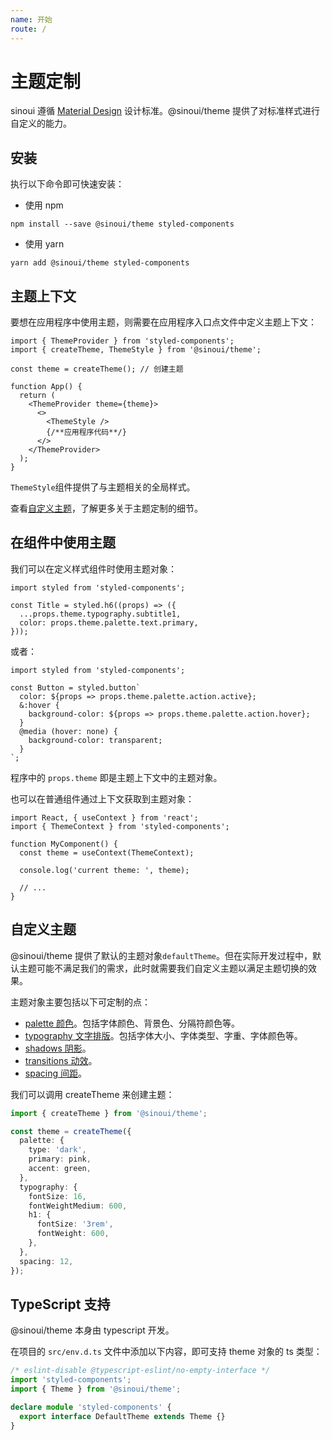 ```yaml
---
name: 开始
route: /
---
```


# 主题定制

sinoui 遵循 [Material Design](https://material.io/) 设计标准。@sinoui/theme 提供了对标准样式进行自定义的能力。

## 安装

执行以下命令即可快速安装：

- 使用 npm

```shell
npm install --save @sinoui/theme styled-components
```

- 使用 yarn

```shell
yarn add @sinoui/theme styled-components
```

## 主题上下文

要想在应用程序中使用主题，则需要在应用程序入口点文件中定义主题上下文：

```tsx
import { ThemeProvider } from 'styled-components';
import { createTheme, ThemeStyle } from '@sinoui/theme';

const theme = createTheme(); // 创建主题

function App() {
  return (
    <ThemeProvider theme={theme}>
      <>
        <ThemeStyle />
        {/**应用程序代码**/}
      </>
    </ThemeProvider>
  );
}
```

`ThemeStyle`组件提供了与主题相关的全局样式。

查看[自定义主题](#自定义主题)，了解更多关于主题定制的细节。

## 在组件中使用主题

我们可以在定义样式组件时使用主题对象：

```tsx
import styled from 'styled-components';

const Title = styled.h6((props) => ({
  ...props.theme.typography.subtitle1,
  color: props.theme.palette.text.primary,
}));
```

或者：

```tsx
import styled from 'styled-components';

const Button = styled.button`
  color: ${props => props.theme.palette.action.active};
  &:hover {
    background-color: ${props => props.theme.palette.action.hover};
  }
  @media (hover: none) {
    background-color: transparent;
  }
`;
```

程序中的 `props.theme` 即是主题上下文中的主题对象。

也可以在普通组件通过上下文获取到主题对象：

```tsx
import React, { useContext } from 'react';
import { ThemeContext } from 'styled-components';

function MyComponent() {
  const theme = useContext(ThemeContext);

  console.log('current theme: ', theme);

  // ...
}
```

## 自定义主题

@sinoui/theme 提供了默认的主题对象`defaultTheme`。但在实际开发过程中，默认主题可能不满足我们的需求，此时就需要我们自定义主题以满足主题切换的效果。

主题对象主要包括以下可定制的点：

- [palette 颜色](/palette)。包括字体颜色、背景色、分隔符颜色等。
- [typography 文字排版](/typography)。包括字体大小、字体类型、字重、字体颜色等。
- [shadows 阴影](/shadows)。
- [transitions 动效](/transitions)。
- [spacing 间距](/spacing)。

我们可以调用 createTheme 来创建主题：

```ts
import { createTheme } from '@sinoui/theme';

const theme = createTheme({
  palette: {
    type: 'dark',
    primary: pink,
    accent: green,
  },
  typography: {
    fontSize: 16,
    fontWeightMedium: 600,
    h1: {
      fontSize: '3rem',
      fontWeight: 600,
    },
  },
  spacing: 12,
});
```

## TypeScript 支持

@sinoui/theme 本身由 typescript 开发。

在项目的 `src/env.d.ts` 文件中添加以下内容，即可支持 theme 对象的 ts 类型：

```ts
/* eslint-disable @typescript-eslint/no-empty-interface */
import 'styled-components';
import { Theme } from '@sinoui/theme';

declare module 'styled-components' {
  export interface DefaultTheme extends Theme {}
}
```
